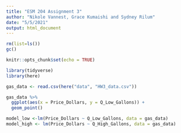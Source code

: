 ```yaml
---
title: "ESM 204 Assignment 3"
author: "Nikole Vannest, Grace Kumaishi and Sydney Rilum"
date: "5/5/2021"
output: html_document
---
```


```r
rm(list=ls())
gc()

knitr::opts_chunk$set(echo = TRUE)

library(tidyverse)
library(here)

gas_data <- read.csv(here("data", "HW3_data.csv"))
```

```r
gas_data %>% 
  ggplot(aes(x = Price_Dollars, y = Q_Low_Gallons)) +
  geom_point() 
```

```r
model_low <-lm(Price_Dollars ~ Q_Low_Gallons, data = gas_data)
model_high <- lm(Price_Dollars ~ Q_High_Gallons, data = gas_data)
```

